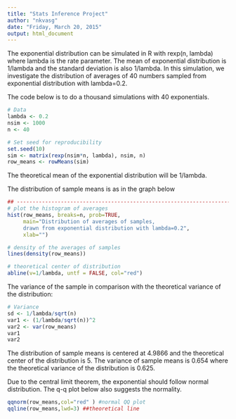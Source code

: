 ```yaml
---
title: "Stats Inference Project"
author: "nkvasg"
date: "Friday, March 20, 2015"
output: html_document
---
```


The exponential distribution can be simulated in R with rexp(n, lambda) where lambda is the rate parameter. The mean of exponential distribution is 1/lambda and the standard deviation is also 1/lambda. In this simulation, we investigate the distribution of averages of 40 numbers sampled from exponential distribution with lambda=0.2.

The code below is to do a thousand simulations with 40 exponentials.

```r
# Data 
lambda <- 0.2
nsim <- 1000
n <- 40

# Set seed for reproducibility
set.seed(10)
sim <- matrix(rexp(nsim*n, lambda), nsim, n)
row_means <- rowMeans(sim)

```

The theoretical mean of the exponential distribution will be 1/lambda.


The distribution of sample means is as in the graph below

```r
## ------------------------------------------------------------------------
# plot the histogram of averages
hist(row_means, breaks=n, prob=TRUE,
     main="Distribution of averages of samples,
     drawn from exponential distribution with lambda=0.2",
     xlab="")

# density of the averages of samples
lines(density(row_means))

# theoretical center of distribution
abline(v=1/lambda, untf = FALSE, col="red")
```

The variance of the sample in comparison with the theoretical variance of the distribution:

```r
# Variance
sd <- 1/lambda/sqrt(n) 
var1 <- (1/lambda/sqrt(n))^2
var2 <- var(row_means)
var1
var2

```


The distribution of sample means is centered at 4.9866 and the theoretical center of the distribution is 5. The variance of sample means is 0.654 where the theoretical variance of the distribution is 0.625.

Due to the central limit theorem, the exponential should follow normal distribution. The q-q plot below also suggests the normality.

```r

qqnorm(row_means,col="red" ) #normal QQ plot
qqline(row_means,lwd=3) ##theoretical line

```

